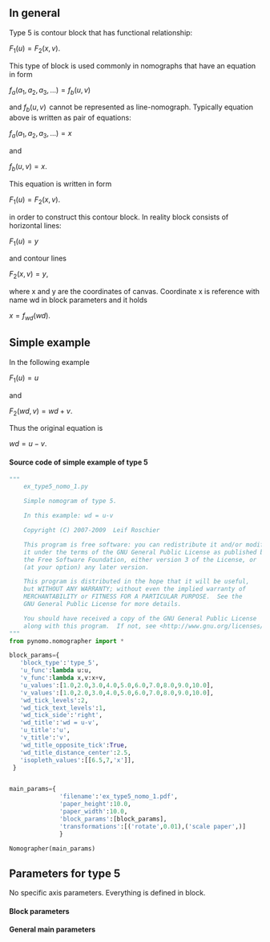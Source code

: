 == In general ==
Type 5 is contour block that has functional relationship:

<math>F_1(u) = F_2(x,v). \,</math>

This type of block is used commonly in nomographs that have an equation in form

<math>f_a(a_1,a_2,a_3,...) = f_b(u,v) \,</math>

and <math> f_b(u,v) \,</math> cannot be represented as line-nomograph.
Typically equation above is written as pair of equations:

<math>f_a(a_1,a_2,a_3,...) = x \,</math>

and

<math> f_b(u,v) = x. \,</math>

This equation is written in form

<math>F_1(u) = F_2(x,v). \,</math>

in order to construct this contour block. In reality block consists of horizontal lines:

<math>F_1(u) = y \,</math>

and contour lines

<math>F_2(x,v) = y, \,</math>

where x and y are the coordinates of canvas. Coordinate x is reference with name wd in block parameters and it holds

<math>x = f_{wd}(wd). \,</math>

== Simple example ==
In the following example

<math> F_1(u)=u \, </math>

and

<math> F_2(wd,v)=wd+v. \, </math>

Thus the original equation is

<math> wd=u-v. \, </math>

{{Infobox_nomogram1
| name         = Simple example: Type 5
| image =  [[Image:Ex type5 nomo 1.png|600px]]
| file = [[Image:Ex_type5_nomo_1.pdf]]
}}
==== Source code of simple example of type 5 ====
<source lang=python>
"""
    ex_type5_nomo_1.py

    Simple nomogram of type 5.

    In this example: wd = u-v

    Copyright (C) 2007-2009  Leif Roschier

    This program is free software: you can redistribute it and/or modify
    it under the terms of the GNU General Public License as published by
    the Free Software Foundation, either version 3 of the License, or
    (at your option) any later version.

    This program is distributed in the hope that it will be useful,
    but WITHOUT ANY WARRANTY; without even the implied warranty of
    MERCHANTABILITY or FITNESS FOR A PARTICULAR PURPOSE.  See the
    GNU General Public License for more details.

    You should have received a copy of the GNU General Public License
    along with this program.  If not, see <http://www.gnu.org/licenses/>.
"""
from pynomo.nomographer import *

block_params={
   'block_type':'type_5',
   'u_func':lambda u:u,
   'v_func':lambda x,v:x+v,
   'u_values':[1.0,2.0,3.0,4.0,5.0,6.0,7.0,8.0,9.0,10.0],
   'v_values':[1.0,2.0,3.0,4.0,5.0,6.0,7.0,8.0,9.0,10.0],
   'wd_tick_levels':2,
   'wd_tick_text_levels':1,
   'wd_tick_side':'right',
   'wd_title':'wd = u-v',
   'u_title':'u',
   'v_title':'v',
   'wd_title_opposite_tick':True,
   'wd_title_distance_center':2.5,
   'isopleth_values':[[6.5,7,'x']],
 }


main_params={
              'filename':'ex_type5_nomo_1.pdf',
              'paper_height':10.0,
              'paper_width':10.0,
              'block_params':[block_params],
              'transformations':[('rotate',0.01),('scale paper',)]
              }

Nomographer(main_params)

</source>

== Parameters for type 5 ==
No specific axis parameters. Everything is defined in block.

==== Block parameters ====
{{Infobox_test1
| name = Specific block parameters for type 5
| Field1a = 'block_type'
| Field1b = 'type_5'
| Field1c = This is type 5 block

| Field2a = 'width'
| Field2b = 10.0
| Field2c = Block width (to be scaled)

| Field3a = 'height'
| Field3b = 10.0
| Field3c = Block height (to be scaled)

| Field4a = 'mirror_x'
| Field4b = False
| Field4c = If x-axis is mirrored

| Field5a = 'mirror_y'
| Field5b = False
| Field5c = If y-axis is mirrored

| Field6a = 'u_func'
| Field6b = --
| Field6c = u function. For example lambda u:u

| Field7a = 'v_func'
| Field7b = --
| Field7c = v function. For example lambda x,v:x+v

| Field8a = 'wd_func'
| Field8b = lambda x:x
| Field8c = wd function for plotting wd.

| Field9a = 'wd_func_inv'
| Field9b = lambda x:x
| Field9c = inverse of wd function for plotting wd.

| Field10a = 'u_values'
| Field10b = --
| Field10c = List of plotted u values. For example [1.0,2.0,3.0,4.0,5.0,6.0,7.0,8.0,9.0,10.0]

| Field11a = 'u_title'
| Field11b =
| Field11c =

| Field12a = 'scale_type_u'
| Field12b = 'manual_line'
| Field12c = Scale type. can be
* 'linear': linear scale
* 'log': logarithmic scale
* 'manual point': Points and corresponding text positions are given manually in 'manual axis data'. No line is drawn.
* 'manual line': Ticks and corresponding text positions are given manually in 'manual axis data'. Line is drawn.

| Field13a = 'u_tick_side'
| Field13b = --
| Field13c = Tick and text side in final paper. Can be:
* 'right'
* 'left'

| Field14a = 'u_tag'
| Field14b = 'none'
| Field14c = To align blocks w.r.t each other along axes with same tag

| Field15a = 'u_reference'
| Field15b = False
| Field15c = If axis is treated as reference line that is a turning point.

| Field16a = 'u_tick_levels'
| Field16b = 0
| Field16c = How many levels (minor, minor-minor, etc.) of ticks are drawn. Largest effect to 'linear' scale.

| Field17a = 'u_tick_text_levels'
| Field17b = 0
| Field17c = How many levels (minor, minor-minor, etc.) of texts are drawn. Largest effect to 'linear' scale.

| Field18a = 'u_title_opposite_tick'
| Field18b = False
| Field18c = Title in opposite direction w.r.t ticks

| Field19a = 'u_title_distance_center'
| Field19b = 1.5
| Field19c = Distance of centered title from line if centered title

| Field20a = 'u_title_draw_center'
| Field20b = False
| Field20c = Title is drawn to center of line

| Field21a = 'v_values'
| Field21b = --
| Field21c = List of plotted v values. For example [1.0,2.0,3.0,4.0,5.0,6.0,7.0,8.0,9.0,10.0]

| Field22a = 'v_title'
| Field22b = ''
| Field22c = v axis title.

| Field23a = 'v_tick_side'
| Field23b = 'right'
| Field23c = Tick and text side in final paper. Can be:
* 'right'
* 'left'

| Field24a = 'v_tag'
| Field24b = 'none'
| Field24c = To align blocks w.r.t each other along axes with same tag

| Field25a = 'v_reference'
| Field25b = False
| Field25c = If axis is treated as reference line that is a turning point.

| Field26a = 'v_title_opposite_tick'
| Field26b = False
| Field26c = Title in opposite direction w.r.t ticks

| Field27a = 'v_title_distance_center'
| Field27b = 1.5
| Field27c = Distance of centered title from line if centered title

| Field28a = 'v_title_draw_center'
| Field28b = True
| Field28c = Title is drawn to center of line

| Field29a = 'wd_title'
| Field29b = --
| Field29c = Axis title

| Field30a = 'scale_type_wd'
| Field30b = 'linear'
| Field30c = Scale type. can be
* 'linear': linear scale
* 'log': logarithmic scale
* 'manual point': Points and corresponding text positions are given manually in 'manual axis data'. No line is drawn.
* 'manual line': Ticks and corresponding text positions are given manually in 'manual axis data'. Line is drawn.

| Field31a = 'wd_tick_side'
| Field31b = --
| Field31c = Tick and text side in final paper. Can be:
* 'right'
* 'left'

| Field32a = 'wd_tag'
| Field32b = 'none'
| Field32c = To align blocks w.r.t each other along axes with same tag

| Field33a = 'wd_reference'
| Field33b = False
| Field33c = If axis is treated as reference line that is a turning point.

| Field34a = 'wd_tick_levels'
| Field34b = 0
| Field34c = How many levels (minor, minor-minor, etc.) of ticks are drawn. Largest effect to 'linear' scale.

| Field35a = 'wd_tick_text_levels'
| Field35b = 0
| Field35c = How many levels (minor, minor-minor, etc.) of texts are drawn. Largest effect to 'linear' scale.

| Field36a = 'wd_title_opposite_tick'
| Field36b = False
| Field36c = Title in opposite direction w.r.t ticks

| Field37a = 'wd_title_distance_center'
| Field37b = 1.5
| Field37c = Distance of centered title from line if centered title

| Field38a = 'wd_title_draw_center'
| Field38b = False
| Field38c = Title is drawn to center of line

| Field39a = 'u_text_format'
| Field39b = r"$%3.2f$ "
| Field39c = number format

| Field40a = 'v_text_format'
| Field40b = r"$%3.2f$ "
| Field40c = number format

| Field41a = 'u_align_func'
| Field41b = lambda u:u
| Field41c = for block alignment

| Field42a = 'wd_align_func'
| Field42b = lambda u:u
| Field42c = for block alignment

| Field43a = 'u_axis_color'
| Field43b = color.rgb.black
| Field43c = Color of u-scale

| Field44a = 'u_text_color'
| Field44b = color.rgb.black
| Field44c = Color of u-scale texts

| Field45a = 'u_title_color'
| Field45b = color.rgb.black
| Field45c = Color of u-scale title

| Field46a = 'v_axis_color'
| Field46b = color.rgb.black
| Field46c = Color of v-scale

| Field47a = 'v_text_color'
| Field47b = color.rgb.black
| Field47c = Color of v-scale texts

| Field48a = 'v_title_color'
| Field48b = color.rgb.black
| Field48c = Color of v-scale title

| Field49a = 'wd_axis_color'
| Field49b = color.rgb.black
| Field49c = Color of wd-scale

| Field50a = 'wd_text_color'
| Field50b = color.rgb.black
| Field50c = Color of wd-scale texts

| Field51a = 'wd_title_color'
| Field51b = color.rgb.black
| Field51c = Color of wd-scale title

| Field52a = 'isopleth_values'
| Field52b = [[]]
| Field52c = List of list of isopleth values. Unknown values are given with strings, e.g. 'x'. An example:
<source lang=python>
'isopleth_values':[[0.8,'x',0.7],[0.7,0.8,'x']]
</source>

}}

==== General main parameters  ====
{{Infobox general params}}
